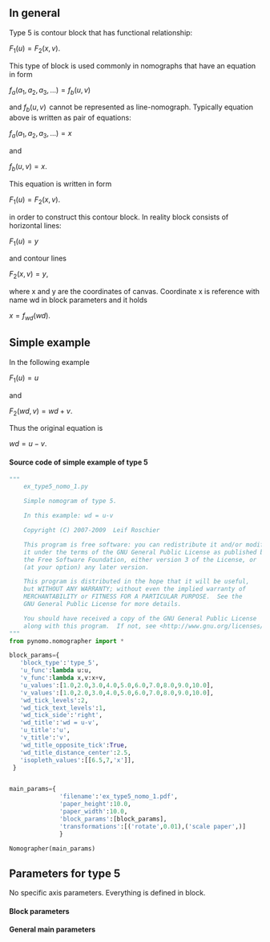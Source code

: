 == In general ==
Type 5 is contour block that has functional relationship:

<math>F_1(u) = F_2(x,v). \,</math>

This type of block is used commonly in nomographs that have an equation in form

<math>f_a(a_1,a_2,a_3,...) = f_b(u,v) \,</math>

and <math> f_b(u,v) \,</math> cannot be represented as line-nomograph.
Typically equation above is written as pair of equations:

<math>f_a(a_1,a_2,a_3,...) = x \,</math>

and

<math> f_b(u,v) = x. \,</math>

This equation is written in form

<math>F_1(u) = F_2(x,v). \,</math>

in order to construct this contour block. In reality block consists of horizontal lines:

<math>F_1(u) = y \,</math>

and contour lines

<math>F_2(x,v) = y, \,</math>

where x and y are the coordinates of canvas. Coordinate x is reference with name wd in block parameters and it holds

<math>x = f_{wd}(wd). \,</math>

== Simple example ==
In the following example

<math> F_1(u)=u \, </math>

and

<math> F_2(wd,v)=wd+v. \, </math>

Thus the original equation is

<math> wd=u-v. \, </math>

{{Infobox_nomogram1
| name         = Simple example: Type 5
| image =  [[Image:Ex type5 nomo 1.png|600px]]
| file = [[Image:Ex_type5_nomo_1.pdf]]
}}
==== Source code of simple example of type 5 ====
<source lang=python>
"""
    ex_type5_nomo_1.py

    Simple nomogram of type 5.

    In this example: wd = u-v

    Copyright (C) 2007-2009  Leif Roschier

    This program is free software: you can redistribute it and/or modify
    it under the terms of the GNU General Public License as published by
    the Free Software Foundation, either version 3 of the License, or
    (at your option) any later version.

    This program is distributed in the hope that it will be useful,
    but WITHOUT ANY WARRANTY; without even the implied warranty of
    MERCHANTABILITY or FITNESS FOR A PARTICULAR PURPOSE.  See the
    GNU General Public License for more details.

    You should have received a copy of the GNU General Public License
    along with this program.  If not, see <http://www.gnu.org/licenses/>.
"""
from pynomo.nomographer import *

block_params={
   'block_type':'type_5',
   'u_func':lambda u:u,
   'v_func':lambda x,v:x+v,
   'u_values':[1.0,2.0,3.0,4.0,5.0,6.0,7.0,8.0,9.0,10.0],
   'v_values':[1.0,2.0,3.0,4.0,5.0,6.0,7.0,8.0,9.0,10.0],
   'wd_tick_levels':2,
   'wd_tick_text_levels':1,
   'wd_tick_side':'right',
   'wd_title':'wd = u-v',
   'u_title':'u',
   'v_title':'v',
   'wd_title_opposite_tick':True,
   'wd_title_distance_center':2.5,
   'isopleth_values':[[6.5,7,'x']],
 }


main_params={
              'filename':'ex_type5_nomo_1.pdf',
              'paper_height':10.0,
              'paper_width':10.0,
              'block_params':[block_params],
              'transformations':[('rotate',0.01),('scale paper',)]
              }

Nomographer(main_params)

</source>

== Parameters for type 5 ==
No specific axis parameters. Everything is defined in block.

==== Block parameters ====
{{Infobox_test1
| name = Specific block parameters for type 5
| Field1a = 'block_type'
| Field1b = 'type_5'
| Field1c = This is type 5 block

| Field2a = 'width'
| Field2b = 10.0
| Field2c = Block width (to be scaled)

| Field3a = 'height'
| Field3b = 10.0
| Field3c = Block height (to be scaled)

| Field4a = 'mirror_x'
| Field4b = False
| Field4c = If x-axis is mirrored

| Field5a = 'mirror_y'
| Field5b = False
| Field5c = If y-axis is mirrored

| Field6a = 'u_func'
| Field6b = --
| Field6c = u function. For example lambda u:u

| Field7a = 'v_func'
| Field7b = --
| Field7c = v function. For example lambda x,v:x+v

| Field8a = 'wd_func'
| Field8b = lambda x:x
| Field8c = wd function for plotting wd.

| Field9a = 'wd_func_inv'
| Field9b = lambda x:x
| Field9c = inverse of wd function for plotting wd.

| Field10a = 'u_values'
| Field10b = --
| Field10c = List of plotted u values. For example [1.0,2.0,3.0,4.0,5.0,6.0,7.0,8.0,9.0,10.0]

| Field11a = 'u_title'
| Field11b =
| Field11c =

| Field12a = 'scale_type_u'
| Field12b = 'manual_line'
| Field12c = Scale type. can be
* 'linear': linear scale
* 'log': logarithmic scale
* 'manual point': Points and corresponding text positions are given manually in 'manual axis data'. No line is drawn.
* 'manual line': Ticks and corresponding text positions are given manually in 'manual axis data'. Line is drawn.

| Field13a = 'u_tick_side'
| Field13b = --
| Field13c = Tick and text side in final paper. Can be:
* 'right'
* 'left'

| Field14a = 'u_tag'
| Field14b = 'none'
| Field14c = To align blocks w.r.t each other along axes with same tag

| Field15a = 'u_reference'
| Field15b = False
| Field15c = If axis is treated as reference line that is a turning point.

| Field16a = 'u_tick_levels'
| Field16b = 0
| Field16c = How many levels (minor, minor-minor, etc.) of ticks are drawn. Largest effect to 'linear' scale.

| Field17a = 'u_tick_text_levels'
| Field17b = 0
| Field17c = How many levels (minor, minor-minor, etc.) of texts are drawn. Largest effect to 'linear' scale.

| Field18a = 'u_title_opposite_tick'
| Field18b = False
| Field18c = Title in opposite direction w.r.t ticks

| Field19a = 'u_title_distance_center'
| Field19b = 1.5
| Field19c = Distance of centered title from line if centered title

| Field20a = 'u_title_draw_center'
| Field20b = False
| Field20c = Title is drawn to center of line

| Field21a = 'v_values'
| Field21b = --
| Field21c = List of plotted v values. For example [1.0,2.0,3.0,4.0,5.0,6.0,7.0,8.0,9.0,10.0]

| Field22a = 'v_title'
| Field22b = ''
| Field22c = v axis title.

| Field23a = 'v_tick_side'
| Field23b = 'right'
| Field23c = Tick and text side in final paper. Can be:
* 'right'
* 'left'

| Field24a = 'v_tag'
| Field24b = 'none'
| Field24c = To align blocks w.r.t each other along axes with same tag

| Field25a = 'v_reference'
| Field25b = False
| Field25c = If axis is treated as reference line that is a turning point.

| Field26a = 'v_title_opposite_tick'
| Field26b = False
| Field26c = Title in opposite direction w.r.t ticks

| Field27a = 'v_title_distance_center'
| Field27b = 1.5
| Field27c = Distance of centered title from line if centered title

| Field28a = 'v_title_draw_center'
| Field28b = True
| Field28c = Title is drawn to center of line

| Field29a = 'wd_title'
| Field29b = --
| Field29c = Axis title

| Field30a = 'scale_type_wd'
| Field30b = 'linear'
| Field30c = Scale type. can be
* 'linear': linear scale
* 'log': logarithmic scale
* 'manual point': Points and corresponding text positions are given manually in 'manual axis data'. No line is drawn.
* 'manual line': Ticks and corresponding text positions are given manually in 'manual axis data'. Line is drawn.

| Field31a = 'wd_tick_side'
| Field31b = --
| Field31c = Tick and text side in final paper. Can be:
* 'right'
* 'left'

| Field32a = 'wd_tag'
| Field32b = 'none'
| Field32c = To align blocks w.r.t each other along axes with same tag

| Field33a = 'wd_reference'
| Field33b = False
| Field33c = If axis is treated as reference line that is a turning point.

| Field34a = 'wd_tick_levels'
| Field34b = 0
| Field34c = How many levels (minor, minor-minor, etc.) of ticks are drawn. Largest effect to 'linear' scale.

| Field35a = 'wd_tick_text_levels'
| Field35b = 0
| Field35c = How many levels (minor, minor-minor, etc.) of texts are drawn. Largest effect to 'linear' scale.

| Field36a = 'wd_title_opposite_tick'
| Field36b = False
| Field36c = Title in opposite direction w.r.t ticks

| Field37a = 'wd_title_distance_center'
| Field37b = 1.5
| Field37c = Distance of centered title from line if centered title

| Field38a = 'wd_title_draw_center'
| Field38b = False
| Field38c = Title is drawn to center of line

| Field39a = 'u_text_format'
| Field39b = r"$%3.2f$ "
| Field39c = number format

| Field40a = 'v_text_format'
| Field40b = r"$%3.2f$ "
| Field40c = number format

| Field41a = 'u_align_func'
| Field41b = lambda u:u
| Field41c = for block alignment

| Field42a = 'wd_align_func'
| Field42b = lambda u:u
| Field42c = for block alignment

| Field43a = 'u_axis_color'
| Field43b = color.rgb.black
| Field43c = Color of u-scale

| Field44a = 'u_text_color'
| Field44b = color.rgb.black
| Field44c = Color of u-scale texts

| Field45a = 'u_title_color'
| Field45b = color.rgb.black
| Field45c = Color of u-scale title

| Field46a = 'v_axis_color'
| Field46b = color.rgb.black
| Field46c = Color of v-scale

| Field47a = 'v_text_color'
| Field47b = color.rgb.black
| Field47c = Color of v-scale texts

| Field48a = 'v_title_color'
| Field48b = color.rgb.black
| Field48c = Color of v-scale title

| Field49a = 'wd_axis_color'
| Field49b = color.rgb.black
| Field49c = Color of wd-scale

| Field50a = 'wd_text_color'
| Field50b = color.rgb.black
| Field50c = Color of wd-scale texts

| Field51a = 'wd_title_color'
| Field51b = color.rgb.black
| Field51c = Color of wd-scale title

| Field52a = 'isopleth_values'
| Field52b = [[]]
| Field52c = List of list of isopleth values. Unknown values are given with strings, e.g. 'x'. An example:
<source lang=python>
'isopleth_values':[[0.8,'x',0.7],[0.7,0.8,'x']]
</source>

}}

==== General main parameters  ====
{{Infobox general params}}
